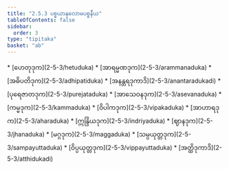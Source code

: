 ```yaml
---
title: "2.5.3 ပစ္စယာနုလောမပစ္စနီယ"
tableOfContents: false
sidebar:
  order: 3
type: "tipitaka"
basket: "ab"
---
```



<DynamicBreadcrumb />



<TableOfContents>
* [ဟေတုဒုက](2-5-3/hetuduka)
* [အာရမ္မဏဒုက](2-5-3/arammanaduka)
* [အဓိပတိဒုက](2-5-3/adhipatiduka)
* [အနန္တရဒုကာဒိ](2-5-3/anantaradukadi)
* [ပုရေဇာတဒုက](2-5-3/purejataduka)
* [အာသေဝနဒုက](2-5-3/asevanaduka)
* [ကမ္မဒုက](2-5-3/kammaduka)
* [ဝိပါကဒုက](2-5-3/vipakaduka)
* [အာဟာရဒုက](2-5-3/aharaduka)
* [ဣန္ဒြိယဒုက](2-5-3/indriyaduka)
* [ဈာနဒုက](2-5-3/jhanaduka)
* [မဂ္ဂဒုက](2-5-3/maggaduka)
* [သမ္ပယုတ္တဒုက](2-5-3/sampayuttaduka)
* [ဝိပ္ပယုတ္တဒုက](2-5-3/vippayuttaduka)
* [အတ္ထိဒုကာဒိ](2-5-3/atthidukadi)
</TableOfContents>